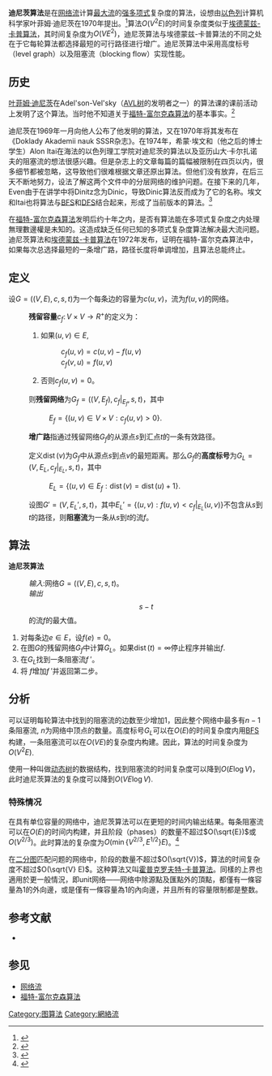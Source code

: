 {{TA
|G1=IT
|G2=Math
}}
'''迪尼茨算法'''是在[[网络流|网络流]]计算[[最大流|最大流]]的[[时间复杂度|强多项式]]复杂度的算法，设想由[[以色列|以色列]]计算机科学家叶菲姆·迪尼茨在1970年提出。<ref>{{Cite journal|title=Algorithm for solution of a problem of maximum flow in a network with power estimation|author=[[Yefim_Dinitz|Yefim Dinitz]]|url=http://www.cs.bgu.ac.il/~dinitz/D70.pdf|journal=Doklady Akademii nauk SSSR|year=1970|volume=11|pages=1277–1280|access-date=2016-08-04|archive-date=2016-08-22|archive-url=https://web.archive.org/web/20160822100324/https://www.cs.bgu.ac.il/~dinitz/D70.pdf|dead-url=no}}</ref>算法<math>O(V^2 E)</math>的时间复杂度类似于[[埃德蒙兹-卡普算法|埃德蒙兹-卡普算法]]，其时间复杂度为<math>O(VE^2)</math>，迪尼茨算法与埃德蒙兹-卡普算法的不同之处在于它每轮算法都选择最短的可行路径进行增广。迪尼茨算法中采用高度标号（level graph）以及阻塞流（blocking flow）实现性能。

== 历史 ==
[[叶菲姆·迪尼茨|叶菲姆·迪尼茨]]在Adel'son-Vel'sky（[[AVL树|AVL树]]的发明者之一）的算法课的课前活动上发明了这个算法。当时他不知道关于[[福特-富尔克森算法|福特-富尔克森算法]]的基本事实。<ref>{{Cite web|url=http://www.powershow.com/view/c6619-OThkZ/Dinitzs_algorithm_for_finding_a_maximum_flow_in_a_network_powerpoint_ppt_presentation|title=Dinitz's algorithm for finding a maximum flow in a network|date=2009-11-27|author1=Ilan Kadar|author2=Sivan Albagli|accessdate=2016-08-04|archive-date=2016-06-24|archive-url=https://web.archive.org/web/20160624205847/http://www.powershow.com/view/c6619-OThkZ/Dinitzs_algorithm_for_finding_a_maximum_flow_in_a_network_powerpoint_ppt_presentation|dead-url=no}}</ref>

迪尼茨在1969年一月向他人公布了他发明的算法，又在1970年将其发布在《Doklady Akademii nauk SSSR杂志》。在1974年，希蒙·埃文和（他之后的博士学生）Alon Itai在海法的以色列理工学院对迪尼茨的算法以及亚历山大·卡尔扎诺夫的阻塞流的想法很感兴趣。但是杂志上的文章每篇的篇幅被限制在四页以内，很多细节都被忽略，这导致他们很难根据文章还原出算法。但他们没有放弃，在后三天不断地努力，设法了解这两个文件中的分层网络的维护问题。在接下来的几年，Even由于在讲学中将Dinitz念为Dinic，导致Dinic算法反而成为了它的名称。埃文和Itai也将算法与[[广度优先搜索|BFS]]和[[深度优先搜索|DFS]]结合起来，形成了当前版本的算法。<ref>{{Cite journal|title=Dinitz's Algorithm: The Original Version and Even's Version|author=Yefim Dinitz|url=http://www.cs.bgu.ac.il/~dinitz/Papers/Dinitz_alg.pdf|access-date=2016-08-04|archive-date=2016-08-20|archive-url=https://web.archive.org/web/20160820050003/https://www.cs.bgu.ac.il/~dinitz/Papers/Dinitz_alg.pdf|dead-url=no}}</ref>

在[[福特-富尔克森算法|福特-富尔克森算法]]发明后约十年之内，是否有算法能在多项式复杂度之内处理無理數邊權是未知的。这造成缺乏任何已知的多项式复杂度算法解决最大流问题。 迪尼茨算法和[[埃德蒙兹-卡普算法|埃德蒙兹-卡普算法]]在1972年发布，证明在福特-富尔克森算法中，如果每次总选择最短的一条增广路，路径长度将单调增加，且算法总能终止。

==定义==
设<math>G = ((V,E),c,s,t)</math>为一个每条边的容量为<math>c(u,v)</math>，流为<math>f(u,v)</math>的网络。

:'''残留容量'''<math>c_f\colon V\times V \to R^+</math>的定义为：
:# 如果<math>(u,v)\in E</math>,
:#: <math>c_f(u,v) = c(u,v) - f(u,v) </math>
:#: <math>c_f(v,u) = f(u,v)</math>
:# 否则<math>c_f(u,v) = 0</math>。

:则'''残留网络'''为<math>G_f = ((V, E_f), c_f|_{E_f}, s, t)</math>，其中
:: <math>E_f = \{(u,v)\in V \times V : c_f(u,v) > 0\}</math>.

:'''增广路'''指通过残留网络<math>G_f</math>的从源点<math>s</math>到汇点<math>t</math>的一条有效路径。

:定义<math>\operatorname{dist}(v)</math>为<math>G_f</math>中从源点<math>s</math>到点<math>v</math>的最短距离。那么<math>G_f</math>的'''高度标号'''为<math>G_L = (V, E_L, c_f|_{E_L}, s,t)</math>，其中
:: <math>E_L = \{(u,v)\in E_f : \operatorname{dist}(v) = \operatorname{dist}(u) + 1\}</math>.

:设图<math>G' = (V,E_L', s, t)</math>，其中<math>E_L' = \{(u,v) : f(u,v) < c_f|_{E_L}(u,v)\}</math>不包含从<math>s</math>到<math>t</math>的路径，则'''阻塞流'''为一条从<math>s</math>到<math>t</math>的流<math>f</math>。

==算法==
'''迪尼茨算法'''
: ''输入'':网络<math>G = ((V, E), c, s, t)</math>。
: ''输出'':<math>s-t</math>的流<math>f</math>的最大值。
# 对每条边<math>e\in E</math>，设<math>f(e) = 0</math>。
# 在图<math>G</math>的残留网络<math>G_f</math>中计算<math>G_L</math>。如果<math>\operatorname{dist}(t) = \infty</math>停止程序并输出<math>f</math>.
# 在<math>G_L</math>找到一条阻塞流<math>f\;'</math>。
# 将<math>\ f</math>增加<math>f\;'</math>并返回第二步。

==分析==
可以证明每轮算法中找到的阻塞流的边数至少增加1，因此整个网络中最多有<math>n-1</math>条阻塞流, <math>n</math>为网络中顶点的数量。高度标号<math>G_L</math>可以在<math>O(E)</math>的时间复杂度内用[[广度优先搜索|BFS]]构建，一条阻塞流可以在<math>O(VE)</math>的复杂度内构建。因此，算法的时间复杂度为<math>O(V^2 E)</math>.

使用一种叫做[[动态树|动态树]]的数据结构，找到阻塞流的时间复杂度可以降到<math>O(E \log V)</math>，此时迪尼茨算法的复杂度可以降到<math>O(VE \log V)</math>.

=== 特殊情况 ===
在具有单位容量的网络中，迪尼茨算法可以在更短的时间内输出结果。每条阻塞流可以在<math>O(E)</math>的时间内构建，并且阶段（phases）的数量不超过<math>O(\sqrt{E})</math>或<math>O(V^{2/3})</math>。此时算法的复杂度为<math>O(\min\{V^{2/3}, E^{1/2}\}E)</math>。<ref name="Even1975">{{cite journal|last=Even|first=Shimon|last2=Tarjan|first2=R. Endre|year=1975|title=Network Flow and Testing Graph Connectivity|journal=SIAM Journal on Computing|volume=4|issue=4|pages=507–518|issn=0097-5397|doi=10.1137/0204043}}</ref>

在[[二分图|二分图]]匹配问题的网络中，阶段的数量不超过<math>O(\sqrt{V})</math>，算法的时间复杂度不超过<math>O(\sqrt{V} E)</math>。这种算法又叫[[霍普克罗夫特-卡普算法|霍普克罗夫特-卡普算法]]。同樣的上界也適用於更一般情況，即unit网络——网络中除源點及匯點外的頂點，都僅有一條容量為1的外向邊，或是僅有一條容量為1的內向邊，并且所有的容量限制都是整数。{{sfn|Tarjan|1983|p=102}}

== 参考文献 ==
{{Reflist}}

* {{cite book | ref=harv | last=Tarjan | first=R. E. |year =1983 | title=Data structures and network algorithms }}

== 参见 ==
*[[网络流|网络流]]
*[[福特-富尔克森算法|福特-富尔克森算法]]

{{算法}}
[[Category:图算法|Category:图算法]]
[[Category:網絡流|Category:網絡流]]